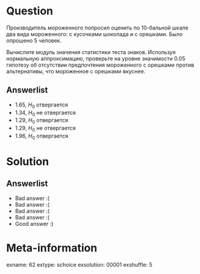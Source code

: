 Question
========
Производитель мороженного попросил оценить по 10-бальной шкале два вида мороженного: с кусочками шоколада и с орешками. Было опрошено 5 человек.


\begin{tabular}{c|ccccc}
& Евлампий & Аристарх & Капитолина & Аграфена & Эвридика \\
\hline
С крошкой & 10 & 6 & 7 & 5 & 4 \\
С орехами & 9 & 8 & 8 & 7 & 6 \\
\end{tabular}


Вычислите модуль значения статистики теста знаков. Используя нормальную аппроксимацию, проверьте на уровне значимости $0.05$ гипотезу об отсутствии предпочтения мороженного с орешками против альтернативы, что мороженное с орешками вкуснее.


Answerlist
----------
*  1.65, $H_0$ отвергается
*  1.34, $H_0$ не отвергается
*  1.29, $H_0$ отвергается
*  1.29, $H_0$ не отвергается
*  1.96, $H_0$ отвергается

Solution
========

Answerlist
----------
*  Bad answer :(
*  Bad answer :(
*  Bad answer :(
*  Bad answer :(
*  Good answer :)

Meta-information
================
exname: 62
extype: schoice
exsolution: 00001
exshuffle: 5
